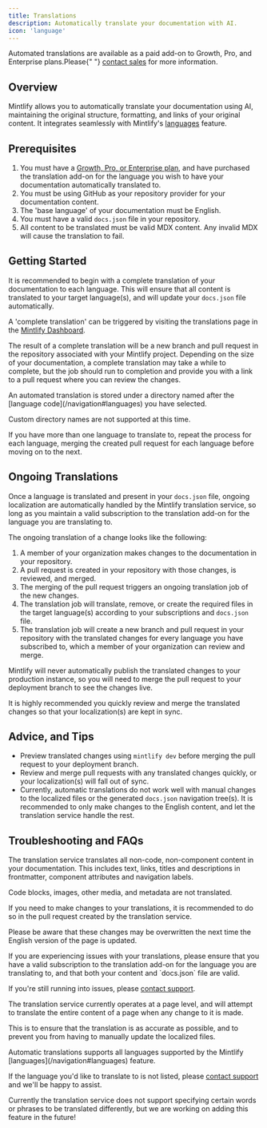 ```yaml
---
title: Translations
description: Automatically translate your documentation with AI.
icon: 'language'
---
```


<Info>
  Automated translations are available as a paid add-on to Growth, Pro, and Enterprise plans.Please{" "}
  <a href="mailto:sales@mintlify.com">contact sales</a> for more information.
</Info>

## Overview

Mintlify allows you to automatically translate your documentation using AI, maintaining the original structure, formatting, and links of your original content. It integrates seamlessly with Mintlify's [languages](/navigation#languages) feature.

## Prerequisites

1. You must have a [Growth, Pro, or Enterprise plan](/pricing), and have purchased the translation add-on for the language you wish to have your documentation automatically translated to.
2. You must be using GitHub as your repository provider for your documentation content.
3. The 'base language' of your documentation must be English.
4. You must have a valid `docs.json` file in your repository.
5. All content to be translated must be valid MDX content. Any invalid MDX will cause the translation to fail.

## Getting Started

It is recommended to begin with a complete translation of your documentation to each language. This will ensure that all content is translated to your target language(s), and will update your `docs.json` file automatically.

A 'complete translation' can be triggered by visiting the translations page in the [Mintlify Dashboard](https://dashboard.mintlify.com/settings/organization/translations).

The result of a complete translation will be a new branch and pull request in the repository associated with your Mintlify project. Depending on the size of your documentation, a complete translation may take a while to complete, but the job should run to completion and provide you with a link to a pull request where you can review the changes.

<Info>
  An automated translation is stored under a directory named after the [language code](/navigation#languages) you have selected.
  
  Custom directory names are not supported at this time.
</Info>

If you have more than one language to translate to, repeat the process for each language, merging the created pull request for each language before moving on to the next.

## Ongoing Translations

Once a language is translated and present in your `docs.json` file, ongoing localization are automatically handled by the Mintlify translation service, so long as you maintain a valid subscription to the translation add-on for the language you are translating to.

The ongoing translation of a change looks like the following:

1. A member of your organization makes changes to the documentation in your repository.
2. A pull request is created in your repository with those changes, is reviewed, and merged.
3. The merging of the pull request triggers an ongoing translation job of the new changes.
4. The translation job will translate, remove, or create the required files in the target language(s) according to your subscriptions and `docs.json` file.
5. The translation job will create a new branch and pull request in your repository with the translated changes for every language you have subscribed to, which a member of your organization can review and merge.

Mintlify will never automatically publish the translated changes to your production instance, so you will need to merge the pull request to your deployment branch to see the changes live.

It is highly recommended you quickly review and merge the translated changes so that your localization(s) are kept in sync.

## Advice, and Tips

 - Preview translated changes using `mintlify dev` before merging the pull request to your deployment branch.
 - Review and merge pull requests with any translated changes quickly, or your localization(s) will fall out of sync.
 - Currently, automatic translations do not work well with manual changes to the localized files or the generated `docs.json` navigation tree(s). It is recommended to only make changes to the English content, and let the translation service handle the rest.

## Troubleshooting and FAQs

<Accordion title="What content is translated?">
  The translation service translates all non-code, non-component content in your documentation. This includes text, links, titles and descriptions in frontmatter, component attributes and navigation labels.

  Code blocks, images, other media, and metadata are not translated.
</Accordion>

<Accordion title="How do I update my translations manually?">
  If you need to make changes to your translations, it is recommended to do so in the pull request created by the translation service.
  
  Please be aware that these changes may be overwritten the next time the English version of the page is updated.
</Accordion>

<Accordion title="Why is my translation not working?">
  If you are experiencing issues with your translations, please ensure that you have a valid subscription to the translation add-on for the language you are translating to, and that both your content and `docs.json` file are valid.

  If you're still running into issues, please [contact support](mailto:support@mintlify.com).
</Accordion>

<Accordion title="Why are changes sometimes suggested in sections of files that haven't been changed?">
  The translation service currently operates at a page level, and will attempt to translate the entire content of a page when any change to it is made.

  This is to ensure that the translation is as accurate as possible, and to prevent you from having to manually update the localized files.
</Accordion>

<Accordion title="The language I'd like to translate to is not listed.">
  Automatic translations supports all languages supported by the Mintlify [languages](/navigation#languages) feature.

  If the language you'd like to translate to is not listed, please [contact support](mailto:support@mintlify.com) and we'll be happy to assist.
</Accordion>

<Accordion title="I'd like to specify certain words or phrases to be not be translated, or translated differently.">
  Currently the translation service does not support specifying certain words or phrases to be translated differently, but we are working on adding this feature in the future!
</Accordion>

